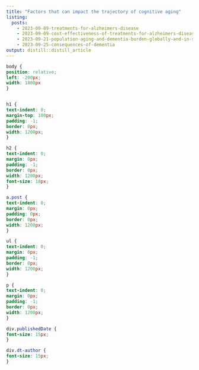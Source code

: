 ```yaml
---
title: "Factors that can impact the trajectory of cognitive aging"
listing: 
  posts:
    - 2023-09-09-treatments-for-alzheimers-disease
    - 2023-09-09-cost-effectiveness-of-treatments-for-alzheimers-disease
    - 2023-09-21-population-aging-and-dementia-burden-globally-and-in-sweden
    - 2023-09-25-consequences-of-dementia
output: distill::distill_article
---
```


```css
body {
position: relative;
left: -200px;
width: 1800px
}


h1 {
text-indent: 0;
margin-top: 100px;
padding: -1;
border: 0px;
width: 1200px;
}

h2 {
text-indent: 0;
margin: 0px;
padding: -1;
border: 0px;
width: 1200px;
font-size: 18px;
}

a.post {
text-indent: 0;
margin: 0px;
padding: 0px;
border: 0px;
width: 1200px;
}

ul {
text-indent: 0;
margin: 0px;
padding: -1;
border: 0px;
width: 1200px;
}

p {
text-indent: 0;
margin: 0px;
padding: -1;
border: 0px;
width: 1200px;
}

div.publishedDate {
font-size: 15px;
}

div.dt-author {
font-size: 15px;
}
```





